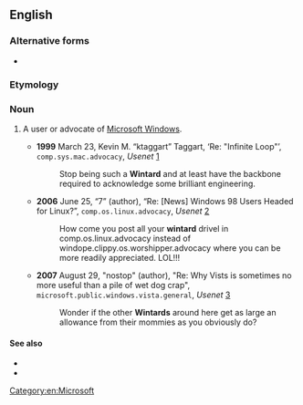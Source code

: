 ==English==

===Alternative forms===
* {{l|en|Wintard}}

===Etymology===
{{suffix|en|Windows|tard}}

===Noun===
{{en-noun}}

# {{lb|en|Internet|_|slang|pejorative}} A user or advocate of [[w:Microsoft Windows|Microsoft Windows]].
#* '''1999''' March 23, Kevin M. “ktaggart” Taggart, ‘Re: "Infinite Loop"’, <tt>comp.sys.mac.advocacy</tt>, ''Usenet'' [http://groups.google.com/group/comp.sys.mac.advocacy/msg/c036c35907ca1380]
#*: Stop being such a '''Wintard''' and at least have the backbone required to acknowledge some brilliant engineering.
#* '''2006''' June 25, “7” (author), “Re: [News] Windows 98 Users Headed for Linux?”, <tt>comp.os.linux.advocacy</tt>, ''Usenet'' [http://schestowitz.com/UseNet/2006/June_2006_3/msg00478.html]
#*: How come you post all your '''wintard''' drivel in comp.os.linux.advocacy instead of windope.clippy.os.worshipper.advocacy where you can be more readily appreciated. LOL!!!
#* '''2007''' August 29, "nostop" (author), "Re: Why Vists is sometimes no more useful than a pile of wet dog crap", <tt>microsoft.public.windows.vista.general</tt>, ''Usenet'' [http://groups.google.com/group/microsoft.public.windows.vista.general/browse_thread/thread/c1b1b8de81f82842/4ddad7605841ebe0]
#*: Wonder if the other '''Wintards''' around here get as large an allowance from their mommies as you obviously do?

====See also====
* {{l|en|freetard}}
* {{l|en|Mactard}}

[[Category:en:Microsoft]]